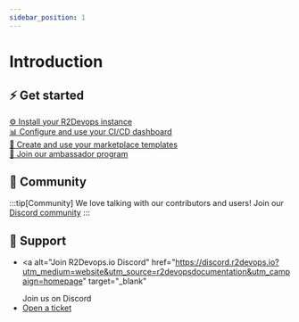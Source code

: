 ```yaml
---
sidebar_position: 1
---
```


# Introduction

<!-- <h1 class="flex gap-2" style="margin-bottom:0px!important">
    <img style={{width: "50px"}} src="images/logo-documentation.svg"/>
    Welcome to <p class="default_color">R2Devops</p> Documentation!
</h1> -->

## ⚡ Get started

<section className="row list_node_modules-@docusaurus-theme-classic-lib-theme-DocCategoryGeneratedIndexPage-styles-module">
  <article className="col col--6 margin-bottom--lg">
    <a
      className="card padding--lg cardContainer_node_modules-@docusaurus-theme-classic-lib-theme-DocCard-styles-module"
      alt="To self-managed R2Devops platform documentation"
      href="./self-managed/"
    >
      ⚙️ Install your R2Devops instance
    </a>
  </article>
  <article className="col col--6 margin-bottom--lg">
    <a
      className="card padding--lg cardContainer_node_modules-@docusaurus-theme-classic-lib-theme-DocCard-styles-module"
      alt="To dashboard documentation"
      href="./dashboard/how-it-works"
    >
      📊 Configure and use your CI/CD dashboard
    </a>
  </article>
  <article className="col col--6 margin-bottom--lg">
    <a
      className="card padding--lg cardContainer_node_modules-@docusaurus-theme-classic-lib-theme-DocCard-styles-module"
      alt="To manage templates documentation"
      href="./marketplace/manage-templates"
    >
      💼 Create and use your marketplace templates
    </a>
  </article>
  <article className="col col--6 margin-bottom--lg">
    <a
      className="card padding--lg cardContainer_node_modules-@docusaurus-theme-classic-lib-theme-DocCard-styles-module"
      alt="To ambassador program documentation"
      href="./ambassador/"
    >
      🦸 Join our ambassador program
    </a>
  </article>
</section>

## 💬 Community

:::tip[Community]
We love talking with our contributors and users! Join our
[<FAIcon icon="fa-brands fa-discord" size="sm" /> Discord community](https://discord.r2devops.io/?utm_medium=website&utm_source=r2devopsdocumentation?utm_campaign=addajob)
:::

## 🙋 Support

- <a
    alt="Join R2Devops.io Discord"
    href="https://discord.r2devops.io?utm_medium=website&utm_source=r2devopsdocumentation&utm_campaign=homepage"
    target="_blank"
  >
    Join us on Discord
  </a>
- <a alt="Open a ticket" href="https://tally.so/r/w5Edvw" target="_blank">
    Open a ticket
  </a>
